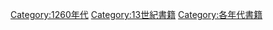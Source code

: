 {{Commons category|1260s books}}
{{bookdecade|12|6|13}}

[[Category:1260年代|Category:1260年代]]
[[Category:13世紀書籍|Category:13世紀書籍]]
[[Category:各年代書籍|Category:各年代書籍]]